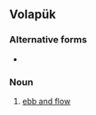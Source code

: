 ==Volapük==

===Alternative forms===
* {{l|vo|bayn e flud}}

===Noun===
{{infl|vo|noun}}

# [[ebb and flow]]